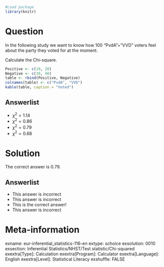 ```r
#Load package
library(knitr)
```

Question
========
In the following study we want to know how 100 “PvdA”+”VVD” voters feel about the party they voted for at the moment.

Calculate the Chi-square.

```r
Positive <- c(10, 20)
Negative <- c(30, 40)
table <- rbind(Positive, Negative)
colnames(table) <- c("PvdA", "VVD")
kable(table, caption = "Voted")
```

Answerlist
----------
* $\chi^2 = 1.14$
* $\chi^2 = 0.86$
* $\chi^2 = 0.79$
* $\chi^2 = 0.68$


Solution
========
The correct answer is 0.79.

Answerlist
----------
* This answer is incorrect
* This answer is incorrect
* This is the correct answer!
* This answer is incorrect


Meta-information
================
exname: eur-inferential_statistics-116-en
extype: schoice
exsolution: 0010
exsection: Inferential Statistics/NHST/Test statistic/Chi-squared
exextra[Type]: Calculation
exextra[Program]: Calculator
exextra[Language]: English
exextra[Level]: Statistical Literacy
exshuffle: FALSE
